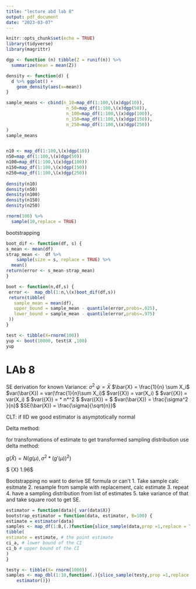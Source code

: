```yaml
---
title: "lecture abd lab 8"
output: pdf_document
date: "2023-03-07"
---
```

```r
knitr::opts_chunk$set(echo = TRUE)
library(tidyverse)
library(magrittr)
```

```r
dgp <- function (n) tibble(Z = runif(n)) %>% 
  summarize(mean = mean(Z))

density <- function(d) {
  d %>% ggplot() +
    geom_density(aes(x=mean))
}

sample_means <- cbind(n_10=map_df(1:100,\(x)dgp(10)),
                       n_50=map_df(1:100,\(x)dgp(50)),
                       n_100=map_df(1:100,\(x)dgp(100)),
                       n_150=map_df(1:100,\(x)dgp(150)),
                       n_250=map_df(1:100,\(x)dgp(250))
)
sample_means


n10 <- map_df(1:100,\(x)dgp(10))
n50=map_df(1:100,\(x)dgp(50))
n100=map_df(1:100,\(x)dgp(100))
n150=map_df(1:100,\(x)dgp(150))
n250=map_df(1:100,\(x)dgp(250))
               
density(n10)
density(n50)
density(n100)
density(n150)
density(n250)

rnorm(100) %>% 
  sample(10,replace = TRUE)

```

bootstrapping
```r
boot_dif <- function(df, s) {
s_mean <- mean(df) 
strap_mean <-  df %>% 
    sample(size = s, replace = TRUE) %>% 
  mean()
return(error <- s_mean-strap_mean)
}

boot <- function(n,df,s) {
 error <-  map_dbl(1:n,\(x)boot_dif(df,s))
 return(tibble(
   sample_mean = mean(df),
   upper_bound = sample_mean - quantile(error,probs=.025),
   lower_bound = sample_mean - quantile(error,probs=.975)
 ))
}

test <- tibble(X=rnorm(100))
yup <- boot(10000, test$X ,100)
yup

```

# LAb 8

SE derivation for known Variance: $\sigma^2$
$\psi = \bar{X}$
$\bar{X} = \frac{1}{n} \sum X_i$
$var(\bar{X}) = var(\frac{1}{n}\sum X_i)$
$var(\bar{X}) = \frac{1}{n^2}var(\sum X_i) $
$var(\bar{X}) = \frac{1}{n^2}\sum var(X_i) $
$var(\bar{X}) = \frac{1}{n^2} * n*\sigma^2 $
$var(\bar{X}) = \frac{n\sigma^2 }{n^2}  $
$var(\bar{X}) = \frac{\sigma^2 }{n}$
$SE(\bar{X}) = \frac{\sigma}{\sqrt{n}}$

CLT: if IID we good estimator is asymptotically normal

Delta method: 

for transformations of estimate to get transformed sampling distribution use delta method:

$g(\hat{X}) = N(g(\mu),\sigma^2*(g'(\mu))^2)$


$ \bar{X} \frac{+}{-} 1.96\frac{\sigma}{\sqrt{n}}$

Bootstrapping
no want to derive SE formula or can't
1. Take sample calc esitmate
2. resample from sample with replacement, calc estimate
3. repeat
4. have a sampling distribution from list of estimates
5. take variance of that and take square root to get SE.


```r
estimator = function(data){ var(data$X)}
bootstrap_estimator = function(data, estimator, B=100) {
estimate = estimator(data)
samples <- map_df(1:B,(.)function{slice_sample(data,prop =1,replace = T)})  # generate B bootstrap samples, estimate, compute quantiles...
tibble(
estimate = estimate, # the point estimate
ci_a, # lower bound of the CI
ci_b # upper bound of the CI
)
}
```

```r
testy <- tibble(X= rnorm(1000))
samples <- map_dbl(1:10,function(.){slice_sample(testy,prop =1,replace = T) %>% 
    estimator()})
```

